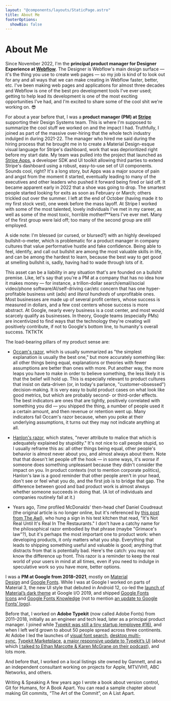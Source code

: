 ```yaml
---
layout: "@components/layouts/StaticPage.astro"
title: About Me
footerOptions:
  showBio: false
---
```


# About Me

Since November 2022, I'm the **principal product manager for Designer Experience at [Webflow](https://webflow.com/)**. The Designer is Webflow's main design surface — it's the thing you use to create web pages — so my job is kind of to look out for any and all ways that we can make creating in Webflow faster, better, etc. I've been making web pages and applications for almost three decades and Webflow is one of the best pro development tools I've ever used; getting to help lead its development is one of the most exciting opportunities I've had, and I'm excited to share some of the cool shit we're working on. 😎

For about a year before that, I was a **product manager (PM) at [Stripe](https://stripe.com/)** supporting their Design Systems team. This is where I'm supposed to summarize the cool stuff we worked on and the impact I had. Truthfully, I joined as part of the massive over-hiring that the whole tech industry indulged in during 2021-22. The manager who hired me said during the hiring process that he brought me in to create a Material Design-esque visual language for Stripe's dashboard, work that was deprioritized right before my start date. My team was pulled into the project that launched as [Stripe Apps](https://stripe.com/apps), a developer SDK and UI toolkit allowing third parties to extend Stripe's dashboard using a robust, easy-to-use set of UI components. Sounds cool, right? It's a long story, but Apps was a major source of pain and angst from the moment it started, eventually leading to many of the executives and other leaders who pushed it forward being fired or laid off. It became apparent early in 2022 that a shoe was going to drop. The smartest people started looking for exits as soon as February or March; others trickled out over the summer. I left at the end of October (having made it to my first stock vest), one week before the mass layoff. At Stripe I worked with some of the most talented, lovely individuals I've met in my career, as well as some of the most toxic, horrible motherf**kers I've ever met. Many of the first group were laid off; too many of the second group are still employed.

A side note: I'm blessed (or cursed, or blursed?) with an highly developed bullshit-o-meter, which is problematic for a product manager in company cultures that value performative hustle and fake confidence. Being able to feel, identify, and call out bullshit are among the most valuable skills in life, and can be among the hardest to learn, because the best way to get good at smelling bullshit is, sadly, having had to wade through lots of it.

This asset can be a liability in any situation that's are founded on a bullshit premise. Like, let's say that you're a PM at a company that has no idea how it makes money — for instance, a trillon-dollar search/email/social video/phone software/AI/self-driving car/etc concern that has one hyper-profitable business unit (ads) and _literal hundreds_ of unprofitable ones. Most businesses are made up of several profit centers, whose success is measured in dollars, and a few cost centers whose success is more abstract. At Google, nearly every business is a cost center, and most would scarcely qualify as businesses. In theory, Google teams (especially PMs) are incentivized to find ways that the technology they're creating will positively contribute, if not to Google's bottom line, to humanity's overall success. TKTKTK

The load-bearing pillars of my product sense are:

* [Occam's razor](https://en.wikipedia.org/wiki/Occam%27s_razor), which is usually summarized as "the simplest explanation is usually the best one," but more accurately something like: all other things being equal, explanations or theories with fewer assumptions are better than ones with more. Put another way, the more leaps you have to make in order to believe something, the less likely it is that the belief will hold up. This is especially relevant to product cultures that insist on data-driven (or, in today's parlance, "customer-obsessed") decision-making. It is very easy to build product cases on what look like good metrics, but which are probably second- or third-order effects. The best indicators are ones that are tightly, positively correlated with something you did — you shipped the thing, a number of people used it a certain amount, and then revenue or retention went up. Many indicators fail Occam's razor because, when you poke at their underlying assumptions, it turns out they may not indicate anything at all.

* [Hanlon's razor](https://en.wikipedia.org/wiki/Hanlon%27s_razor), which states, "never attribute to malice that which is adequately explained by stupidity." It's not nice to call people stupid, so I usually reframe this as: all other things being equal, other people's behavior is almost never about you, and almost always about them. Note that that doesn't let people off the hook — in some ways, it's _worse_ if someone does something unpleasant because they didn't consider the impact on you. In product contexts (not to mention corporate politics), Hanlon's law is a good reminder that other people aren't in your head, don't see or feel what you do, and the first job is to bridge that gap. The difference between good and bad product work is almost always whether someone succeeds in doing that. (A lot of individuals and companies routinely fail at it.)

* Years ago, _Time_ profiled McDonalds' then-head chef Daniel Coudreaut (the original article is no longer online, but it's referenced by [this post from The Awl](https://www.theawl.com/2011/11/a-conspiracy-of-hogs-the-mcrib-as-arbitrage/)), who hung a sign in his test kitchen that read, "It's Not Real Until It's Real In The Restaurants." I don't have a catchy name for the philosophical razor embodied by that phrase (maybe "Grimace's law"?), but it's perhaps the most important one to product work: when developing products, it only matters what you _ship_. Everything that leads to shipping something useful and valuable is good; anything that distracts from that is potentially bad. Here's the catch: you may not know the difference up front. This razor is a reminder to keep the real world of your users in mind at all times, even if you need to indulge in speculative work so you have more, better options.

I was a **PM at Google from 2018–2021**, mostly on [Material Design](https://material.io/) and [Google Fonts](https://fonts.google.com/). While I was at Google I worked on parts of Material 3, the new UI style that debuted in Android 12, co-led the [launch of Material’s dark theme](https://design.google/library/material-design-dark-theme/) at Google I/O 2019, and shipped [Google Fonts Icons](https://fonts.google.com/icons/) and [Google Fonts Knowledge](https://fonts.google.com/knowledge/) (not to mention [an update to Google Fonts’ logo](https://www.creativebloq.com/news/new-google-fonts-logo)).

Before that, I worked on **Adobe Typekit** (now called Adobe Fonts) from 2011–2018, initially as an engineer and tech lead, later as a principal product manager. I joined while [Typekit was still a tiny startup (employee #16)](https://web.archive.org/web/20110311105617/http://typekit.com/about), and when I left we’d grown to about 50 people spread across three continents. At Adobe I led the launches of [visual font search](https://blog.typekit.com/2017/09/06/visual-search-early-access/), [desktop multi-sync](https://blog.typekit.com/2017/06/08/sync-multiple-fonts-easily/), [Typekit Marketplace](https://blog.typekit.com/2016/11/02/announcing-typekit-marketplace/), [a major responsive update to Typekit’s UI](https://blog.typekit.com/2016/08/18/preview-a-new-look-for-fonts-on-typekit/) (about which [I talked to Ethan Marcotte & Karen McGrane on their podcast](https://responsivewebdesign.com/podcast/typekit/)), and lots more.

And before that, I worked on a local listings site owned by Gannett, and as an independent consultant working on projects for Apple, MTV/VH1, ABC Networks, and others.

Writing & Speaking
A few years ago I wrote a book about version control, Git for Humans, for A Book Apart. You can read a sample chapter about making Git commits, “The Art of the Commit”, on A List Apart.
